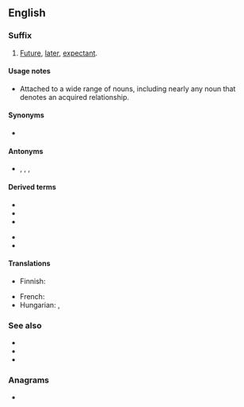 {{also|tobe|Tobe|tobě|to-be}}
==English==

===Suffix===
{{en-suffix|head=-[[to]]-[[be]]}}

# [[future|Future]], [[later]], [[expectant]].

====Usage notes====
* Attached to a wide range of nouns, including nearly any noun that denotes an acquired relationship.

====Synonyms====
* {{sense|future, later, expectant}} {{l|en|future}}

====Antonyms====
* {{sense|future, later, expectant}} {{l|en|then-}}, {{l|en|then}}, {{l|en|ex-}}, {{l|en|former}}

====Derived terms====
{{der-top}}
* {{l|en|bride-to-be}}
* {{l|en|corpse-to-be}}
* {{l|en|father-to-be}}
{{der-mid}}
* {{l|en|husband-to-be}}
* {{l|en|mother-to-be}}
{{der-bottom}}

====Translations====
{{trans-top|future, later, expectant}}
* Finnish: {{t+|fi|tuleva}}
{{trans-mid}}
* French: {{t|fr|en devenir}}
* Hungarian: {{t+|hu|leendő}}, {{t+|hu|jelölt|alt=-jelölt}}
{{trans-bottom}}

===See also===
* {{l|en|cum}}
* {{l|en|-elect}}
* {{l|en|has-been}}

===Anagrams===
* {{anagrams|en|a=beot|Tebo|beot|boet|bote}}